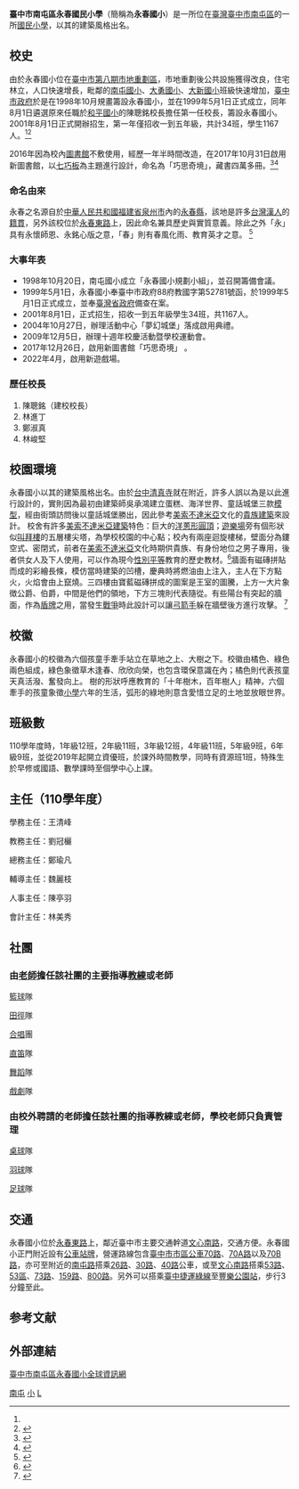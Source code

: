 {{multiple issues|
{{primarysources|time=2016-08-06T23:44:26+00:00}}
{{Refimprove|time=2016-08-06T23:44:26+00:00}}
}}

{{Infobox School
| name = 臺中市南屯區永春國民小學
| other_name = Taichung Municipal <br>Yong Chun Elementary School
| image = 
| motto = 
| established = 1999年5月1日
| type = 市立[[小學|小學]]
| district = 大興里【全里】

大誠里【3-13鄰】

豐樂里【23-35鄰】

田心里【13-16鄰】

同心里【15-25鄰】

向心里【1-8鄰，11-14鄰，16-19鄰】
| grades = 六年制
| principal = 林峻堅
| sc = 
| cs = 
| faculty = 
| athletics = 
| magazine = 
| area = 20,033[[平方公尺|平方公尺]]
| classes = 64
| country = {{ROC}}
| city = [[臺中市|臺中市]][[南屯區|南屯區]]
| address = 永春東路288號
| coordinates = {{Coord|24.1350|N|120.6481|E|display=inline,title}}
| telephone = {{tel|886|4|2475-7468}}
| fax = {{fax|886|4|2475-0514}}
| mail = 
| school_code = 193655
| website = [http://www.yces.tc.edu.tw/ www.yces.tc.edu.tw]
| publication = 藝文永春
| free_label1 = 建築特色
| free_text1 = 美索不達米亞式城堡
| free_label2 = 統一編號
| free_text2 = 19285759
| lastupdate = {{date|19-03-08|iso}}
}}'''臺中市南屯區永春國民小學'''（簡稱為'''永春國小'''）是一所位在[[臺灣|臺灣]][[臺中市|臺中市]][[南屯區|南屯區]]的一所[[小學|國民小學]]，以其{{link-en|美索不達米亞式城堡|Architecture of Mesopotamia}}的建築風格出名。

== 校史 ==
由於永春國小位在[[臺中市第八期市地重劃區|臺中市第八期市地重劃區]]，市地重劃後公共設施獲得改良，住宅林立，人口快速增長，毗鄰的[[臺中市南屯區南屯國民小學|南屯國小]]、[[臺中市南屯區大勇國民小學|大勇國小]]、[[臺中市南屯區大新國民小學|大新國小]]班級快速增加，[[臺中市政府|臺中市政府]]於是在1998年10月規畫籌設永春國小，並在1999年5月1日正式成立，同年8月1日遴選原來任職於[[臺中市南區和平國民小學|和平國小]]的陳聰銘校長擔任第一任校長，籌設永春國小。2001年8月1日正式開辦招生，第一年僅招收一到五年級，共計34班，學生1167人。<ref name="educationBureau"></ref><ref name="history">{{cite news|title=愛在永春校史|url=http://www.yces.tc.edu.tw/01/history.html|publisher=永春國小|date=|accessdate=|archive-date=2015-05-25|archive-url=https://web.archive.org/web/20150525001817/http://www.yces.tc.edu.tw/01/history.html|dead-url=no}}</ref>

2016年因為校內[[圖書館|圖書館]]不敷使用，經歷一年半時間改造，在2017年10月31日啟用新圖書館，以[[七巧板|七巧板]]為主題進行設計，命名為「巧思奇境」，藏書四萬多冊。<ref name="history">{{cite news|author=喻文玟|title=七巧板的「巧思奇境」 學生借書率每月多2本|url=https://udn.com/news/story/7325/3138701|publisher=聯合報|date =2018-05-12 |accessdate =2019-03-05}}</ref><ref>{{cite news|author=趙麗妍|title=中市永春國小圖書館開館 立委捐書推閱讀|url=https://www.cna.com.tw/news/aloc/201712260280.aspx|publisher=中央通訊社|date =2017-12-26 |accessdate =2019-03-05}}</ref>

=== 命名由來 ===
永春之名源自於[[中華人民共和國|中華人民共和國]][[福建省|福建省]][[泉州市|泉州市]]內的[[永春縣|永春縣]]，該地是許多[[台灣漢人|台灣漢人]]的[[籍貫|籍貫]]，另外該校位於[[永春路|永春東路]]上，因此命名兼具歷史與實質意義。除此之外「永」具有永懷師恩、永銘心版之意，「春」則有春風化雨、教育英才之意。
<ref>{{cite web |url=http://www.yces.tc.edu.tw/01/information.html |title=愛在永春 基本資料 |author=<!--Staff writer(s); no by-line.--> |access-date=2019-03-05 |archive-date=2019-11-08 |archive-url=https://web.archive.org/web/20191108235002/http://www.yces.tc.edu.tw/01/information.html |dead-url=no }}</ref>

=== 大事年表 ===
* 1998年10月20日，南屯國小成立「永春國小規劃小組」，並召開籌備會議。
* 1999年5月1日，永春國小奉臺中市政府88府教國字第52781號函，於1999年5月1日正式成立，並奉[[臺灣省政府|臺灣省政府]]備查在案。
* 2001年8月1日，正式招生，招收一到五年級學生34班，共1167人。
* 2004年10月27日，辦理活動中心「夢幻城堡」落成啟用典禮。
* 2009年12月5日，辦理十週年校慶活動暨學校運動會。
* 2017年12月26日，啟用新圖書館「巧思奇境」 。
* 2022年4月，啟用新遊戲場。

=== 歷任校長 ===
#陳聰銘（建校校長）
#林進丁
#鄭淑真
#林峻堅

== 校園環境 == 
永春國小以其{{link-en|美索不達米亞式城堡|Architecture of Mesopotamia}}的建築風格出名。由於[[台中清真寺|台中清真寺]]就在附近，許多人誤以為是以此進行設計的，實則因為最初由建築師吳承鴻建立蛋糕、海洋世界、童話城堡三款[[比例模型|模型]]，經由街頭訪問後以童話城堡勝出，因此參考[[美索不達米亞|美索不達米亞]]文化的[[城堡|貴族建築]]來設計。 校舍有許多[[美索不达米亚#建筑与艺术|美索不達米亞建築]]特色：巨大的[[洋蔥形圓頂|洋蔥形圓頂]]；[[遊樂場|遊樂場]]旁有個形狀似[[叫拜樓|叫拜樓]]的五層樓尖塔，為學校校園的中心點；校內有兩座迴旋樓梯，壁面分為鏤空式、密閉式，前者在[[美索不達米亞|美索不達米亞]]文化時期供貴族、有身份地位之男子專用，後者供女人及下人使用，可以作為現今[[性別平等|性別平等]]教育的歷史教材。<ref >{{cite news|author=閻鳳婷| title=林峻堅讓永春國小成魔法學園|url=https://nextedu.biz/article/242 | publisher=新一代兒童週報  |accessdate =2019-03-05}}</ref>牆面有磁磚拼貼而成的彩繪長條，模仿當時建築的凹槽，慶典時將燃油由上注入，主人在下方點火，火焰會由上竄燒。三四樓由寶藍磁磚拼成的圖案是王室的圖騰，上方一大片象徴公爵、伯爵，中間是他們的領地，下方三塊則代表隨從。有些陽台有突起的牆面，作為[[盾牌|盾牌]]之用，當發生[[戰爭|戰爭]]時此設計可以讓[[弓箭手|弓箭手]]躲在牆壁後方進行攻擊。
<ref>{{cite news|author=張主任|title=綠茵裡的童話城堡－－永春國小|url=http://www.tc.edu.tw/epaper/index/view/id/2747|publisher=台中市教育電子報|date=2017-09-10|accessdate=2019-03-05|archive-date=2019-06-10|archive-url=https://web.archive.org/web/20190610041423/http://www.tc.edu.tw/epaper/index/view/id/2747|dead-url=no}}</ref>

== 校徽 ==
永春國小的校徽為六個孩童手牽手站立在草地之上、大樹之下。校徽由橘色、綠色兩色組成，綠色象徵草木逢春、欣欣向榮，也包含環保意識在內；橘色則代表孩童天真活潑、奮發向上。
樹的形狀呼應教育的「十年樹木，百年樹人」精神，六個牽手的孩童象徵[[小学|小學]]六年的生活，弧形的綠地則意含愛惜立足的土地並放眼世界。

== 班級數 ==
110學年度時，1年級12班，2年級11班，3年級12班，4年級11班，5年級9班，6年級9班，並從2019年起開立資優班，於課外時間教學，同時有資源班1班，特殊生於早修或國語、數學課時至個學中心上課。

== 主任（110學年度） ==



學務主任：王清峰

教務主任：劉冠欐

總務主任：鄭瑜凡

輔導主任：魏麗枝

人事主任：陳亭羽

會計主任：林美秀

== 社團 ==

=== 由[[教师|老師]]擔任該社團的主要指導[[教练|教練]]或老師 ===
[[篮球|籃球]]隊

[[田径|田徑]]隊

[[合唱|合唱]]團

[[直笛|直笛]]隊

[[舞蹈|舞蹈]]隊

[[戲劇|戲劇]]隊

=== 由校外聘請的老師擔任該社團的指導教練或老師，學校老師只負責管理 ===
[[乒乓球|桌球]]隊

[[羽毛球|羽球]]隊

[[足球|足球]]隊

== 交通 ==
永春國小位於[[永春路|永春東路]]上，鄰近臺中市主要交通幹道[[文心路|文心南路]]，交通方便。永春國小正門附近設有[[巴士站|公車站牌]]，營運路線包含[[臺中市市區公車|臺中市市區公車]][[台中市公車70路|70路]]、[[台中市公車70路|70A路]]以及[[台中市公車70路|70B路]]，亦可至附近的[[南屯路|南屯路]]搭乘[[台中市公車26路|26路]]、[[台中市公車30路|30路]]、[[台中市公車40路|40路]]公車，或至[[文心路|文心南路]]搭乘[[台中市公車53路|53路]]、[[台中市公車53路|53區]]、[[台中市公車73路|73路]]、[[台中市公車159路|159路]]、[[台中市公車800路|800路]]。另外可以搭乘[[臺中捷運|臺中捷運]][[臺中捷運綠線|綠線]]至[[豐樂公園站|豐樂公園站]]，步行3分鐘至此。

==参考文献==
{{Reflist}}

== 外部連結 ==
[http://www.yces.tc.edu.tw/ 臺中市南屯區永春國小全球資訊網] {{Wayback|url=http://www.yces.tc.edu.tw/ |date=20160708080618 }}

{{臺中市國民中小學}}

[[Category:臺中市立國民小學|南屯]]
[[Category:南屯區學校|小]]
[[Category:1999年創建的教育機構|L]]
